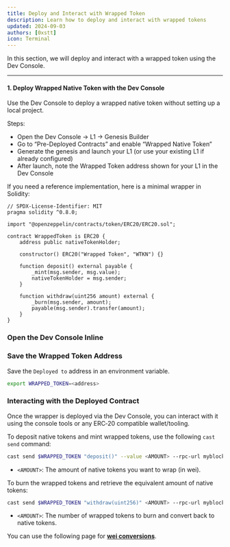 ```yaml
---
title: Deploy and Interact with Wrapped Token
description: Learn how to deploy and interact with wrapped tokens
updated: 2024-09-03
authors: [0xstt]
icon: Terminal
---
```


In this section, we will deploy and interact with a wrapped token using the Dev Console.

---

<Steps>
<Step>

#### 1. Deploy Wrapped Native Token with the Dev Console
Use the Dev Console to deploy a wrapped native token without setting up a local project.

Steps:
- Open the Dev Console → L1 → Genesis Builder
- Go to “Pre-Deployed Contracts” and enable “Wrapped Native Token”
- Generate the genesis and launch your L1 (or use your existing L1 if already configured)
- After launch, note the Wrapped Token address shown for your L1 in the Dev Console

If you need a reference implementation, here is a minimal wrapper in Solidity:

```solidity
// SPDX-License-Identifier: MIT
pragma solidity ^0.8.0;

import "@openzeppelin/contracts/token/ERC20/ERC20.sol";

contract WrappedToken is ERC20 {
    address public nativeTokenHolder;

    constructor() ERC20("Wrapped Token", "WTKN") {}

    function deposit() external payable {
        _mint(msg.sender, msg.value);
        nativeTokenHolder = msg.sender;
    }

    function withdraw(uint256 amount) external {
        _burn(msg.sender, amount);
        payable(msg.sender).transfer(amount);
    }
}
```

</Step>
<Step>

### Open the Dev Console Inline

<ToolboxMdxWrapper />

</Step>

<Step>

### Save the Wrapped Token Address

Save the `Deployed to` address in an environment variable.

```bash
export WRAPPED_TOKEN=<address>
```

</Step>

<Step>

### Interacting with the Deployed Contract
Once the wrapper is deployed via the Dev Console, you can interact with it using the console tools or any ERC‑20 compatible wallet/tooling.


<Accordions>
<Accordion title="Depositing Native Tokens (Wrapping)">

To deposit native tokens and mint wrapped tokens, use the following `cast send` command:

```bash
cast send $WRAPPED_TOKEN "deposit()" --value <AMOUNT> --rpc-url myblockchain --private-key $PK
```

- `<AMOUNT>`: The amount of native tokens you want to wrap (in wei).
</Accordion>
<Accordion title="Withdrawing Native Tokens (Unwrapping)">

To burn the wrapped tokens and retrieve the equivalent amount of native tokens:

```bash
cast send $WRAPPED_TOKEN "withdraw(uint256)" <AMOUNT> --rpc-url myblockchain --private-key $PK
```

- `<AMOUNT>`: The number of wrapped tokens to burn and convert back to native tokens.
</Accordion>
</Accordions>

You can use the following page for [**wei conversions**](https://snowtrace.io/unitconverter).

</Step>

</Steps>

<Quiz quizId="202"/>